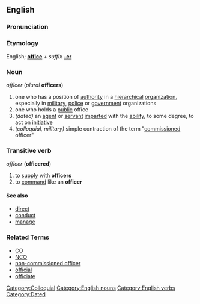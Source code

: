 ==English==

===Pronunciation===
{{substub}}

===Etymology===
English; '''[[office]]''' + ''suffix'' '''[[-er]]'''

===Noun===
''officer'' (''plural'' '''officers''')

# one who has a position of [[authority]] in a [[hierarchy|hierarchical]] [[organization]], especially in [[military]], [[police]] or [[government]] organizations
# one who holds a [[public]] office
# ''(dated)'' an [[agent]] or [[servant]] [[impart]]ed with the [[ability]], to some degree, to act on [[initiative]] 
# ''(colloquial, military)'' simple contraction of the term "[[commission]]ed officer"

===Transitive verb===
''officer'' ('''officered''')

# to [[supply]] with '''officers'''
# to [[command]] like an '''officer'''

====See also====
*[[direct]]
*[[conduct]]
*[[manage]]

===Related Terms===
* [[CO]]
* [[NCO]]
* [[non-commissioned officer]]
* [[official]]
* [[officiate]]

[[Category:Colloquial]]
[[Category:English nouns]]
[[Category:English verbs]]
[[Category:Dated]]